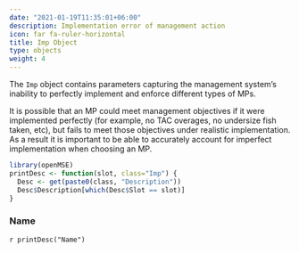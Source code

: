 ```yaml
---
date: "2021-01-19T11:35:01+06:00"
description: Implementation error of management action
icon: far fa-ruler-horizontal
title: Imp Object
type: objects
weight: 4
---
```


The `Imp` object contains parameters capturing the management system's inability to perfectly implement and enforce different types of MPs. 

It is possible that an MP could meet management objectives if it were implemented perfectly (for example, no TAC overages, no undersize fish taken, etc), but fails to meet those objectives under realistic implementation. As a result it is important to be able to accurately account for imperfect implementation when choosing an MP.

```r
library(openMSE)
printDesc <- function(slot, class="Imp") {
  Desc <- get(paste0(class, "Description"))
  Desc$Description[which(Desc$Slot == slot)]
}
```

### Name
`r printDesc("Name")` 
